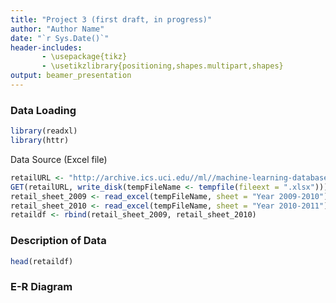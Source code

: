 ```yaml
---
title: "Project 3 (first draft, in progress)"
author: "Author Name"
date: "`r Sys.Date()`"
header-includes: 
       - \usepackage{tikz}
       - \usetikzlibrary{positioning,shapes.multipart,shapes}
output: beamer_presentation
---
```


### Data Loading
```r
library(readxl)
library(httr)
```
Data Source (Excel file)
```r
retailURL <- "http://archive.ics.uci.edu//ml//machine-learning-databases//00502//online_retail_II.xlsx"
GET(retailURL, write_disk(tempFileName <- tempfile(fileext = ".xlsx")))
retail_sheet_2009 <- read_excel(tempFileName, sheet = "Year 2009-2010")
retail_sheet_2010 <- read_excel(tempFileName, sheet = "Year 2010-2011")
retaildf <- rbind(retail_sheet_2009, retail_sheet_2010)
```

### Description of Data
```r
head(retaildf)
```

### E-R Diagram

\tikzset{basic/.style={
        draw,
        rectangle split,
        rectangle split parts=2,
        rectangle split part fill={blue!20,white},
        minimum width=2.5cm,
        text width=2cm,
        align=left,
        font=\itshape
    },
    Diamond/.style={ diamond, 
                        draw, 
                        shape aspect=2, 
                        inner sep = 2pt,
                        text centered,
                        fill=blue!10!white,
                        font=\itshape
                      }}
\begin{tikzpicture}
\node[basic] (product) 
{product
\nodepart{second}
\underline{product\_id}\\
product\_name};
\node[basic,right=2cm of product] (invoice) 
{invoice
\nodepart{second}
\underline{invoice\_id}\\
customer\_id\\
invoice\_date};
\draw (product) -- (invoice) ;
\node[basic,right=2cm of invoice] (invoiceitem) 
{invoiceitem
\nodepart{second}
\underline{invoice\_id}\\
\underline{product\_id}\\
price\\
quantity};
\draw (invoice) -- (invoiceitem) ;
\node[basic,below=1.5cm of invoice] (customer) 
{customer
\nodepart{second}
\underline{customer\_id}\\
	country};
\draw (invoice) -- (customer) ;
\end{tikzpicture}

